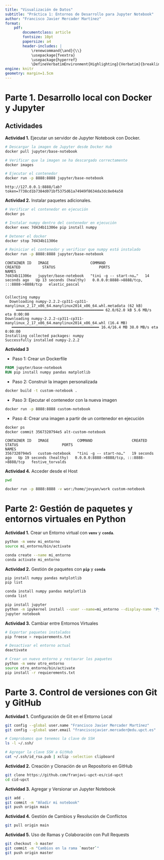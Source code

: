 ```yaml
---
title: "Visualización de Datos"
subtitle: "Práctica 1: Entornos de Desarrollo para Jupyter Notebook"
author: "Francisco Javier Mercader Martínez"
format: 
    pdf:
        documentclass: article
        fontsize: 10pt
        papersize: a4
        header-includes: |
            \renewcommand{\and}{\\}
            \usepackage{fvextra}
            \usepackage{hyperref}
            \DefineVerbatimEnvironment{Highlighting}{Verbatim}{breaklines, commandchars=\\\{\}}
engine: knitr
geometry: margin=1.5cm
---
```


# Parte 1. Desarrollo local con Docker y Jupyter

## Actividades

**Actividad 1.** Ejecutar un servidor de Jupyter Notebook con Docker.

```bash
# Descargar la imagen de Jupyter desde Docker Hub
docker pull jupyter/base-notebook

# Verificar que la imagen se ha descargado correctamente
docker images
```

``` bash
# Ejecutar el contenedor
docker run -p 8888:8888 jupyter/base-notebook
```

```         
http://127.0.0.1:8888/lab?token=7738cd1b7384d071bf5375d61a74949f8634da3dc8e04a58
```

**Actividad 2.** Instalar paquetes adicionales.

``` bash
# Verificar el contenedor en ejecución
docker ps

# Instalar numpy dentro del contenedor en ejecución
docker exec 7d434b11306e pip install numpy

# Detener el docker
docker stop 7d434b11306e

# Reiniciar el contenedor y verificar que numpy está instalado
docker run -p 8888:8888 jupyter/base-notebook
```

```         
CONTAINER ID   IMAGE                   COMMAND                  CREATED          STATUS                    PORTS                                       NAMES
7d434b11306e   jupyter/base-notebook   "tini -g -- start-no…"   14 seconds ago   Up 13 seconds (healthy)   0.0.0.0:8888->8888/tcp, :::8888->8888/tcp   elastic_pascal


Collecting numpy
  Downloading numpy-2.2.2-cp311-cp311-manylinux_2_17_x86_64.manylinux2014_x86_64.whl.metadata (62 kB)
     ━━━━━━━━━━━━━━━━━━━━━━━━━━━━━━━━━━━━━━━━ 62.0/62.0 kB 5.6 MB/s eta 0:00:00
Downloading numpy-2.2.2-cp311-cp311-manylinux_2_17_x86_64.manylinux2014_x86_64.whl (16.4 MB)
   ━━━━━━━━━━━━━━━━━━━━━━━━━━━━━━━━━━━━━━━━ 16.4/16.4 MB 38.0 MB/s eta 0:00:00
Installing collected packages: numpy
Successfully installed numpy-2.2.2
```

**Actividad 3**

-   Paso 1: Crear un Dockerfile

``` dockerfile
FROM jupyter/base-notebook
RUN pip install numpy pandas matplotlib
```

-   Paso 2: Construir la imagen personalizada

``` bash
docker build -t custom-notebook .
```

-   Paso 3: Ejecutar el contenedor con la nueva imagen

``` bash
docker run -p 8888:8888 custom-notebook
```

-   Paso 4: Crear una imagen a partir de un contenedor en ejecución

``` bash
docker ps
docker commit 3567320794e5 alt-custom-notebook
```

```         
CONTAINER ID   IMAGE             COMMAND                  CREATED          STATUS                    PORTS                                       NAMES
3567320794e5   custom-notebook   "tini -g -- start-no…"   19 seconds ago   Up 19 seconds (healthy)   0.0.0.0:8888->8888/tcp, :::8888->8888/tcp   festive_torvalds
```

**Actividad 4.** Acceder desde el Host

```bash
pwd
```

``` bash
docker run -p 8888:8888 -v wor:/home/jovyan/work custom-notebook
```

# Parte 2: Gestión de paquetes y entornos virtuales en Python

**Actividad 1.** Crear un Entorno virtual con **`venv`** y **`conda`**.

```bash
python -m venv mi_entorno
source mi_entorno/bin/activate
```

``` bash
conda create --name mi_entorno
conda activate mi_entorno
```

**Actividad 2.** Gestión de paquetes con **`pip`** y **`conda`**

```bash
pip install numpy pandas matplotlib
pip list
```

``` bash
conda install numpy pandas matplotlib
conda list
```

```bash
pip install jupyter
python -m ipykernel install --user --name=mi_entorno --display-name "Python (mi entorno)"
jupyter notebook
```

**Actividad 3.** Cambiar entre Entornos Virtuales

```bash
# Exportar paquetes instalados
pip freese > requierements.txt

# Desactivar el entorno actual
deactivate
```

```bash
# Crear un nuevo entorno y restaurar los paquetes
python -m venv otro_entorno
source otro_entorno/bin/activate
pip install -r requierements.txt
```

# Parte 3. Control de versiones con Git y GitHub

**Actividad 1.** Configuración de Git en el Entorno Local

```bash
git config --global user.name "Francisco Javier Mercader Martínez"
git config --global user.email "franciscojavier.mercader@edu.upct.es"
```

```bash
# Comprobamos que tenemos la clave de SSH
ls -l ~/.ssh/

# Agregar la clave SSH a GitHub
cat ~/.ssh/id_rsa.pub | xclip -selection clipboard
```

**Actividad 2.** Creación y Clonación de un Repositorio en GitHub

``` bash
git clone https://github.com/franjavi-upct-es/cid-upct
cd cid-upct
```

**Actividad 3.** Agregar y Versionar un Jupyter Notebook

```bash
git add .
git commit -m "Añadir mi notebook"
git push origin main
```

**Actividad 4.** Gestión de Cambios y Resolución de Conflictos

```bash
git pull origin main
```

**Actividad 5.** Uso de Ramas y Colaboración con Pull Requests

``` bash
git checkout -b master
git commit -m "Cambios en la rama `master`"
git push origin master
```
